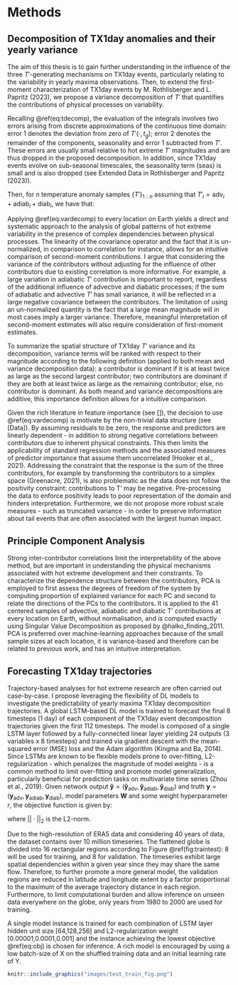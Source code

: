 # Methods

## Decomposition of TX1day anomalies and their yearly variance

The aim of this thesis is to gain further understanding in the influence of the three $T'$-generating mechanisms on TX1day events, particularly relating to the variability in yearly maxima observations. Then, to extend the first-moment characterization of TX1day events by M. Rothlisberger and L. Papritz (2023), we propose a variance decomposition of $T'$ that quantifies the contributions of physical processes on variability. 

Recalling \@ref(eq:tdecomp), the evaluation of the integrals involves two errors arising from discrete approximations of the continuous time domain: error 1 denotes the deviation from zero of $T'(\cdot ,t_g)$; error 2 denotes the remainder of the components, seasonality and error 1 subtracted from $T'$. These errors are usually small relative to hot extreme $T'$ magnitudes and are thus dropped in the proposed decomposition. In addition, since TX1day events evolve on sub-seasonal timescales, the seasonality term (seas) is small and is also dropped (see Extended Data in Rothlisberger and Papritz (2023)). 

Then, for $n$ temperature anomaly samples $\{ T' \}_{1:n}$ assuming that ${T'}_i = \text{adv}_i +\text{adiab}_i +\text{diab}_i$, we have that:

\begin{equation}
   V(\{ T' \}_{1:n}) = \sum_{c \in \{\text{adv},\text{adiab},\text{diab}\}} V(\{ c \}_{1:n} ) + \sum_{c, d \in \{\text{adv},\text{adiab},\text{diab}\} , c\neq d} \text{Cov}(\{ c \}_{1:n} ,\{ d \}_{1:n})
(\#eq:vardecomp)
\end{equation}

Applying \@ref(eq:vardecomp) to every location on Earth yields a direct and systematic approach to the analysis of global patterns of hot extreme variability in the presence of complex dependencies between physical processes. The linearity of the covariance operator and the fact that it is un-normalized, in comparison to correlation for instance, allows for an intuitive comparison of second-moment contributions. I argue that considering the variance of the contributors without adjusting for the influence of other contributors due to existing correlation is more informative. For example, a large variation in adiabatic $T'$ contribution is important to report, regardless of the additional influence of advective and diabatic processes; if the sum of adiabatic and advective $T'$ has small variance, it will be reflected in a large negative covariance between the contributors. The limitation of using an un-normalized quantity is the fact that a large mean magnitude will in most cases imply a larger variance. Therefore, meaningful interpretation of second-moment estimates will also require consideration of first-moment estimates.

To summarize the spatial structure of TX1day $T'$ variance and its decomposition, variance terms will be ranked with respect to their magnitude according to the following definition (applied to both mean and variance decomposition data): a contributor is dominant if it is at least twice as large as the second largest contributor; two contributors are dominant if they are both at least twice as large as the remaining contributor; else, no contributor is dominant. As both meand and variance decompositions are additive, this importance definition allows for a intuitive comparison. 

Given the rich literature in feature importance (see []), the decision to use \@ref(eq:vardecomp) is motivate by the non-trivial data structure (see [Data]). By assuming residuals to be zero, the response and predictors are linearly dependent - in addition to strong negative correlations between contributors due to inherent physical constraints. This then limits the applicability of standard regression methods and the associated measures of predictor importance that assume them uncorrelated (Hooker et al., 2021). Addressing the constraint that the response is the sum of the three contributors, for example by transforming the contributors to a simplex space (Greenacre, 2021), is also problematic as the data does not follow the positivity constraint: contributions to T' may be negative. Pre-processing the data to enforce positivity leads to poor representation of the domain and hinders interpretation. Furthermore, we do not propose more robust scale measures - such as truncated variance - in order to preserve information about tail events that are often associated with the largest human impact. 

## Principle Component Analysis

Strong inter-contributor correlations limit the interpretability of the above method, but are important in understanding the physical mechanisms associated with hot extreme development and their constraints. To characterize the dependence structure between the contributors, PCA is employed to first assess the degrees of freedom of the system by computing proportion of explained variance for each PC and second to relate the directions of the PCs to the contributors. It is applied to the 41 centered samples of advective, adiabatic and diabatic T' contributions at every location on Earth, without normalisation, and is computed exactly using Singular Value Decomposition as proposed by @halko_finding_2011. PCA is preferred over machine-learning approaches because of the small sample sizes at each location, it is variance-based and therefore can be related to previous work, and has an intuitive interpretation.

## Forecasting TX1day trajectories

Trajectory-based analyses for hot extreme research are often carried out case-by-case. I propose leveraging the flexibility of DL models to investigate the predictability of yearly maxima TX1day decomposition trajectories. A global LSTM-based DL model is trained to forecast the final 8 timesteps (1 day) of each component of the TX1day event decomposition trajectories given the first 112 timesteps. The model is composed of a single LSTM layer followed by a fully-connected linear layer yielding 24 outputs (3 variables x 8 timesteps) and trained via gradient descent with the mean-squared error (MSE) loss and the Adam algorithm (Kingma and Ba, 2014). Since LSTMs are known to be flexible models prone to over-fitting, L2-regularization - which penalizes the magnitude of model weights - is a common method to limit over-fitting and promote model generalization, particularly beneficial for prediction tasks on multivariate time series (Zhou et al., 2019). Given network output $\mathbf{\hat{y}} = (\mathbf{\hat{y}}_{\text{adv}}, \mathbf{\hat{y}}_{\text{adiab}}, \mathbf{\hat{y}}_{\text{diab}})$ and truth $\mathbf{y} = (\mathbf{y}_{\text{adv}}, \mathbf{y}_{\text{adiab}}, \mathbf{y}_{\text{diab}})$, model parameters $\mathbf{W}$ and some weight hyperparameter $r$, the objective function is given by:

\begin{equation}
   \text{obj}(\mathbf{\hat{y}},\mathbf{y}) = \frac{1}{24}\sum_{i=1}^{24} (y_i - \hat{y}_i)^2 + r \cdot || \mathbf{W} ||_2 
(\#eq:obj)
\end{equation}

where $||\cdot ||_2$ is the L2-norm. 

Due to the high-resolution of ERA5 data and considering 40 years of data, the dataset contains over 10 million timeseries. The flattened globe is divided into 16 rectangular regions according to Figure \@ref(fig:traintest): 8 will be used for training, and 8 for validation. The timeseries exhibit large spatial dependencies within a given year since they may share the same flow. Therefore, to further promote a more general model, the validation regions are reduced in latitude and longitude extent by a factor proportional to the maximum of the average trajectory distance in each region. Furthermore, to limit computational burden and allow inference on unseen data everywhere on the globe, only years from 1980 to 2000 are used for training. 

A single model instance is trained for each combination of LSTM layer hidden unit size [64,128,256] and L2-regularization weight [0.00001,0.0001,0.001] and the instance achieving the lowest objective \@ref(eq:obj) is chosen for inference. A rich model is encouraged by using a low batch-size of X on the shuffled training data and an initial learning rate of Y. 

```r
knitr::include_graphics("images/test_train_fig.png")
```